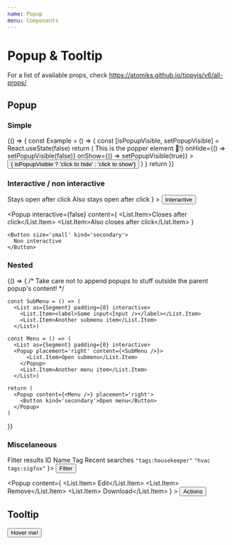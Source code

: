 ```yaml
---
name: Popup
menu: Components
---
```



# Popup & Tooltip

For a list of available props, check https://atomiks.github.io/tippyjs/v6/all-props/

## Popup

### Simple

<Playground>
  {() => {
    const Example = () => {
      const [isPopupVisible, setPopupVisible] = React.useState(false)
      return (
        <Popup
          content={<div>This is the popper element 🎉!</div>}
          onHide={() => setPopupVisible(false)}
          onShow={() => setPopupVisible(true)}
        >
          <Button kind="primary">{ isPopupVisible ? 'click to hide' : 'click to show'}</Button>
        </Popup>)
      }
    return <Example/>
  }}
</Playground>

### Interactive / non interactive

<Playground>
  <Popup content={
    <List as={Segment} padding={0} interactive>
      <List.Item>Stays open after click</List.Item>
      <List.Item>Also stays open after click</List.Item>
    </List>
  }
  >
    <Button size='small' kind='secondary'>
      Interactive
    </Button>
  </Popup>

  <Popup interactive={false} content={
    <List as={Segment} padding={0} interactive>
      <List.Item>Closes after click</List.Item>
      <List.Item>Also closes after click</List.Item>
    </List>
  }
  >
    <Button size='small' kind='secondary'>
      Non interactive
    </Button>
  </Popup>
</Playground>

### Nested

<Playground>
  {() => {
    /* Take care not to append popups to stuff outside the parent popup's content! */

    const SubMenu = () => (
      <List as={Segment} padding={0} interactive>
        <List.Item><label>Some input<Input /></label></List.Item>
        <List.Item>Another submenu item</List.Item>
      </List>)

    const Menu = () => (
      <List as={Segment} padding={0} interactive>
      <Popup placement='right' content={<SubMenu />}>
          <List.Item>Open submenu</List.Item>
        </Popup>
        <List.Item>Another menu item</List.Item>
      </List>)

    return (
      <Popup content={<Menu />} placement='right'>
        <Button kind='secondary'>Open menu</Button>
      </Popup>
    )
  }}
</Playground>

### Miscelaneous

<Playground>
  <Popup content={
    <Segment.Group>
      <Segment.Header>
        <Icon name='filter_list' /> Filter results
      </Segment.Header>
      <List as={Segment} padding={0} interactive>
        <List.Item>ID</List.Item>
        <List.Item>Name</List.Item>
        <List.Item>Tag</List.Item>
      </List>
      <Segment.Header>
        <Icon name='history' /> Recent searches
      </Segment.Header>
      <List as={Segment} padding={0} interactive>
        <List.Item><code>"tags:housekeeper"</code></List.Item>
        <List.Item><code>"hvac tags:sigfox"</code></List.Item>
      </List>
    </Segment.Group>
  }>
    <Button kind='secondary'>Filter <Icon name='tune' /></Button>
  </Popup>

  <Popup content={
      <List as={Segment} padding={0} interactive>
        <List.Item><Icon name='code' /> Edit</List.Item>
        <List.Item><Icon name='remove_circle_outline' /> Remove</List.Item>
        <List.Item><Icon name='cloud_download' /> Download</List.Item>
      </List>
    }
    >
      <Button size='small' kind='secondary'>
        Actions <Icon name='unfold_more' />
      </Button>
    </Popup>

</Playground>

## Tooltip

<Playground>
  <Tooltip placement='right' content='This is the popper element 🎉!'>
    <Button kind='primary'>Hover me!</Button>
  </Tooltip>
</Playground>
